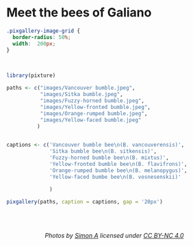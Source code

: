 
# Meet the bees of Galiano

```css
.pixgallery-image-grid {
  border-radius: 50%;
  width:  200px;
}
```

<br>


```r
library(pixture)

paths <- c("images/Vancouver bumble.jpeg",
           "images/Sitka bumble.jpeg",
           "images/Fuzzy-horned bumble.jpeg",
           "images/Yellow-fronted bumble.jpeg",
           "images/Orange-rumped bumble.jpeg",
           "images/Yellow-faced bumble.jpeg"
          )
           

captions <- c('Vancouver bumble bee\n(B. vancouverensis)',
              'Sitka bumble bee\n(B. sitkensis)',
              'Fuzzy-horned bumble bee\n(B. mixtus)',
              'Yellow-fronted bumble bee\n(B. flavifrons)',
              'Orange-rumped bumble bee\n(B. melanopygus)',
              'Yellow-faced bumbe bee\n(B. vosnesenskii)'
              
              )

pixgallery(paths, caption = captions, gap = '20px')

```


<br>
<br>

<center>
*Photos by [Simon A](https://inaturalist.ca/people/37277) licensed under [CC BY-NC 4.0](https://creativecommons.org/licenses/by-nc/4.0/)*
</center>

